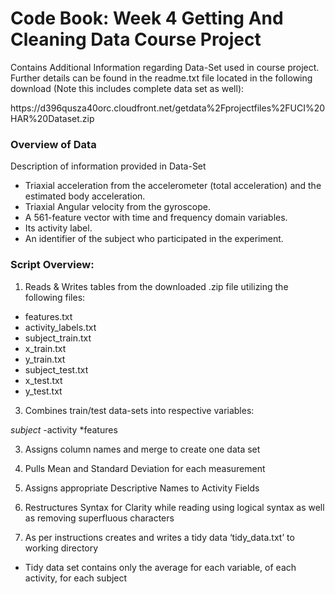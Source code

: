

# Code Book: Week 4 Getting And Cleaning Data Course Project
Contains Additional Information regarding Data-Set used in course project.
Further details can be found in the readme.txt file located in the following download (Note this includes complete data set as well):

https://d396qusza40orc.cloudfront.net/getdata%2Fprojectfiles%2FUCI%20HAR%20Dataset.zip


### Overview of Data

Description of information provided in Data-Set

- Triaxial acceleration from the accelerometer (total acceleration) and the estimated body acceleration. 
- Triaxial Angular velocity from the gyroscope. 
- A 561-feature vector with time and frequency domain variables. 
- Its activity label. 
- An identifier of the subject who participated in the experiment.

### Script Overview:

1. Reads & Writes tables from the downloaded .zip file utilizing the following files:

* features.txt
* activity_labels.txt
* subject_train.txt
* x_train.txt
* y_train.txt
* subject_test.txt
* x_test.txt
* y_test.txt

3. Combines train/test data-sets into respective variables:

*subject
*-activity
*features

3. Assigns column names and merge to create one data set

4. Pulls Mean and Standard Deviation for each measurement

5. Assigns appropriate Descriptive Names to Activity Fields

6. Restructures Syntax for Clarity while reading using logical syntax as well as removing superfluous characters

7. As per instructions creates and writes a tidy data 'tidy_data.txt' to working directory
* Tidy data set contains only the average for each variable, of each activity, for each subject








